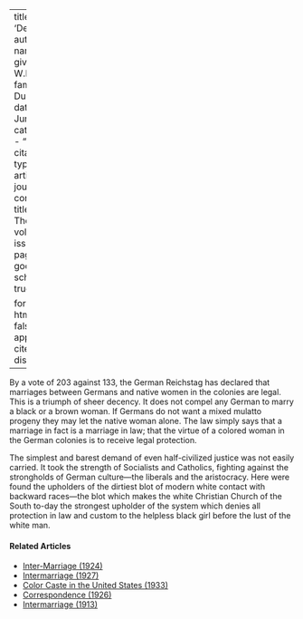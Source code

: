 
---
title: 'Decency'
author:
  - name:
      given: W.E.B.
      family: Du Bois
date: Jun. 1912
categories: 
  - ""
citation: 
  type: article-journal
  container-title: The Crisis
  volume: 4
  issue: 2
  page: 77
google-scholar: true

format:
  html:
    toc: false
    appendix-cite-as: display
---



By a vote of 203 against 133, the German Reichstag has declared that
marriages between Germans and native women in the colonies are legal.
This is a triumph of sheer decency. It does not compel any German to
marry a black or a brown woman. If Germans do not want a mixed mulatto
progeny they may let the native woman alone. The law simply says that a
marriage in fact is a marriage in law; that the virtue of a colored
woman in the German colonies is to receive legal protection.

The simplest and barest demand of even half-civilized justice was not
easily carried. It took the strength of Socialists and Catholics,
fighting against the strongholds of German culture---the liberals and
the aristocracy. Here were found the upholders of the dirtiest blot of
modern white contact with backward races---the blot which makes the
white Christian Church of the South to-day the strongest upholder of the
system which denies all protection in law and custom to the helpless
black girl before the lust of the white man.

<!-- Similar articles start here -->
<div  class="clear-wrap"></div>

#### Related Articles

* [Inter-Marriage (1924)](/Volumes/29/06/inter-marriage.html)
* [Intermarriage (1927)](/Volumes/33/03/intermarriage.html)
* [Color Caste in the United States (1933)](/Volumes/40/03/color_caste_in_the_united_states.html)
* [Correspondence (1926)](/Volumes/31/05/correspondence.html)
* [Intermarriage (1913)](/Volumes/05/04/intermarriage.html)

<!-- Similar articles end here -->